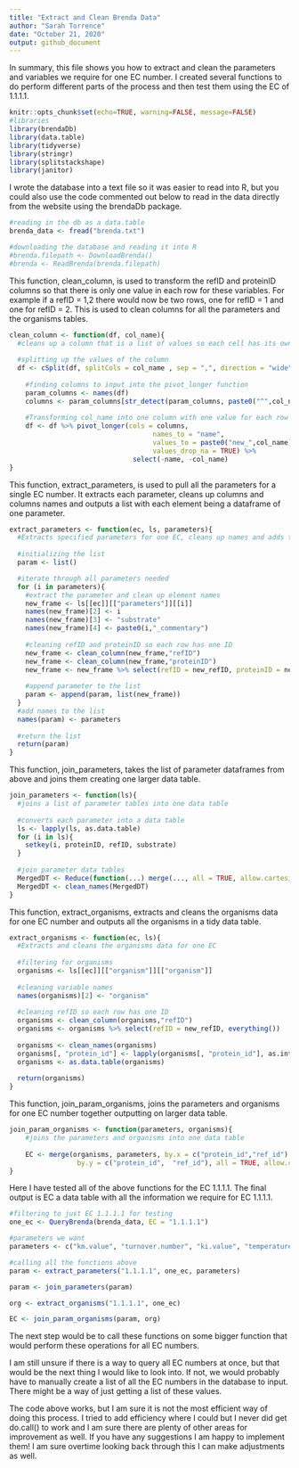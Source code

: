 ```yaml
---
title: "Extract and Clean Brenda Data"
author: "Sarah Torrence"
date: "October 21, 2020"
output: github_document
---
```


In summary, this file shows you how to extract and clean the parameters and variables we require for one EC number. I created several functions to do perform different parts of the process and then test them using the EC of 1.1.1.1.

```r
knitr::opts_chunk$set(echo=TRUE, warning=FALSE, message=FALSE)
#libraries
library(brendaDb)
library(data.table)
library(tidyverse)
library(stringr)
library(splitstackshape)
library(janitor)
```

I wrote the database into a text file so it was easier to read into R, but you could also use the code commented out below to read in the data directly from the website using the brendaDb package.

```r
#reading in the db as a data.table
brenda_data <- fread("brenda.txt")
```

```r
#downloading the database and reading it into R
#brenda.filepath <- DownloadBrenda()
#brenda <- ReadBrenda(brenda.filepath)
```

This function, clean_column, is used to transform the refID and proteinID columns so that there is only one value in each row for these variables. For example if a refID = 1,2 there would now be two rows, one for refID = 1 and one for refID = 2. This is used to clean columns for all the parameters and the organisms tables.

```r
clean_column <- function(df, col_name){
  #cleans up a column that is a list of values so each cell has its own row
  
  #splitting up the values of the column
  df <- cSplit(df, splitCols = col_name , sep = ",", direction = "wide", drop = FALSE)
    
    #finding columns to input into the pivot_longer function
    param_columns <- names(df)
    columns <- param_columns[str_detect(param_columns, paste0("^",col_name,"_"))]
      
    #Transforming col_name into one column with one value for each row
    df <- df %>% pivot_longer(cols = columns, 
                                    names_to = "name", 
                                    values_to = paste0("new_",col_name), 
                                    values_drop_na = TRUE) %>% 
                               select(-name, -col_name)
}
```

This function, extract_parameters, is used to pull all the parameters for a single EC number. It extracts each parameter, cleans up columns and columns names and outputs a list with each element being a dataframe of one parameter. 

```r
extract_parameters <- function(ec, ls, parameters){
  #Extracts specified parameters for one EC, cleans up names and adds them to a new list
  
  #initializing the list
  param <- list()

  #iterate through all parameters needed
  for (i in parameters){
    #extract the parameter and clean up element names
    new_frame <- ls[[ec]][["parameters"]][[i]]
    names(new_frame)[2] <- i
    names(new_frame)[3] <- "substrate"
    names(new_frame)[4] <- paste0(i,"_commentary")
    
    #cleaning refID and proteinID so each row has one ID
    new_frame <- clean_column(new_frame,"refID")
    new_frame <- clean_column(new_frame,"proteinID")
    new_frame <- new_frame %>% select(refID = new_refID, proteinID = new_proteinID, everything())
    
    #append parameter to the list
    param <- append(param, list(new_frame))
  }
  #add names to the list
  names(param) <- parameters
  
  #return the list
  return(param)
}
```

This function, join_parameters, takes the list of parameter dataframes from above and joins them creating one larger data table.

```r
join_parameters <- function(ls){
  #joins a list of parameter tables into one data table
  
  #converts each parameter into a data table
  ls <- lapply(ls, as.data.table)
  for (i in ls){
    setkey(i, proteinID, refID, substrate)
  }
  
  #join parameter data tables
  MergedDT <- Reduce(function(...) merge(..., all = TRUE, allow.cartesian = TRUE), ls)
  MergedDT <- clean_names(MergedDT)
}
```

This function, extract_organisms, extracts and cleans the organisms data for one EC number and outputs all the organisms in a tidy data table.

```r
extract_organisms <- function(ec, ls){
  #Extracts and cleans the organisms data for one EC
  
  #filtering for organisms
  organisms <- ls[[ec]][["organism"]][["organism"]]
  
  #cleaning variable names
  names(organisms)[2] <- "organism"
  
  #cleaning refID so each row has one ID
  organisms <- clean_column(organisms,"refID")
  organisms <- organisms %>% select(refID = new_refID, everything())
  
  organisms <- clean_names(organisms)
  organisms[, "protein_id"] <- lapply(organisms[, "protein_id"], as.integer)
  organisms <- as.data.table(organisms)
  
  return(organisms)
}
```

This function, join_param_organisms, joins the parameters and organisms for one EC number together outputting on larger data table.

```r
join_param_organisms <- function(parameters, organisms){
    #joins the parameters and organisms into one data table
  
    EC <- merge(organisms, parameters, by.x = c("protein_id","ref_id") , 
                 by.y = c("protein_id",  "ref_id"), all = TRUE, allow.cartesian = TRUE)
}
```

Here I have tested all of the above functions for the EC 1.1.1.1. The final output is EC a data table with all the information we require for EC 1.1.1.1.

```r
#filtering to just EC 1.1.1.1 for testing
one_ec <- QueryBrenda(brenda_data, EC = "1.1.1.1")

#parameters we want
parameters <- c("km.value", "turnover.number", "ki.value", "temperature.range", "temperature.optimum", "ph.range", "ph.optimum")

#calling all the functions above
param <- extract_parameters("1.1.1.1", one_ec, parameters)

param <- join_parameters(param)

org <- extract_organisms("1.1.1.1", one_ec)

EC <- join_param_organisms(param, org)
```

The next step would be to call these functions on some bigger function that would perform these operations for all EC numbers. 

I am still unsure if there is a way to query all EC numbers at once, but that would be the next thing I would like to look into. If not, we would probably have to manually create a list of all the EC numbers in the database to input. There might be a way of just getting a list of these values.

The code above works, but I am sure it is not the most efficient way of doing this process. I tried to add efficiency where I could but I never did get do.call() to work and I am sure there are plenty of other areas for improvement as well. If you have any suggestions I am happy to implement them! I am sure overtime looking back through this I can make adjustments as well. 

